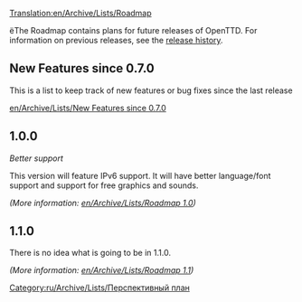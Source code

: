 [[Translation:en/Archive/Lists/Roadmap]]
{{ru/Перевод|en/Archive/Lists/Roadmap|0}}


ёThe Roadmap contains plans for future releases of OpenTTD. For information on previous releases, see the [[en/Archive/OpenTTD/Main Page|release history]].

==New Features since 0.7.0==

This is a list to keep track of new features or bug fixes since the last release

[[en/Archive/Lists/New Features since 0.7.0]]

==1.0.0==
''Better support''

This version will feature IPv6 support. It will have better language/font support and support for free graphics and sounds.

''(More information: [[en/Archive/Lists/Roadmap 1.0]])''

==1.1.0==
There is no idea what is going to be in 1.1.0.

''(More information: [[en/Archive/Lists/Roadmap 1.1]])''

[[Category:ru/Archive/Lists/Перспективный план]]